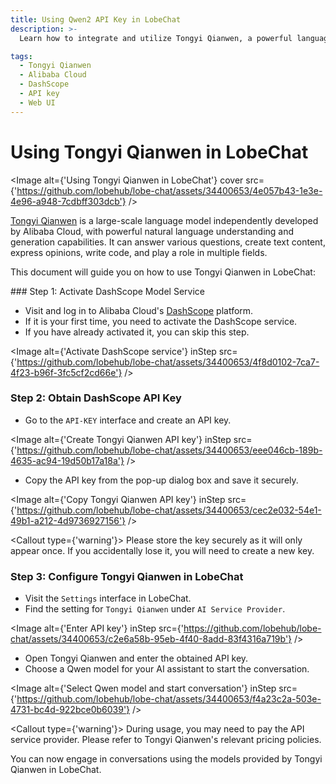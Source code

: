 ```yaml
---
title: Using Qwen2 API Key in LobeChat
description: >-
  Learn how to integrate and utilize Tongyi Qianwen, a powerful language model by Alibaba Cloud, in LobeChat for various tasks. Follow the steps to activate the service, obtain the API key, and configure Tongyi Qianwen for seamless interaction.

tags:
  - Tongyi Qianwen
  - Alibaba Cloud
  - DashScope
  - API key
  - Web UI
---
```


# Using Tongyi Qianwen in LobeChat

<Image alt={'Using Tongyi Qianwen in LobeChat'} cover src={'https://github.com/lobehub/lobe-chat/assets/34400653/4e057b43-1e3e-4e96-a948-7cdbff303dcb'} />

[Tongyi Qianwen](https://tongyi.aliyun.com/) is a large-scale language model independently developed by Alibaba Cloud, with powerful natural language understanding and generation capabilities. It can answer various questions, create text content, express opinions, write code, and play a role in multiple fields.

This document will guide you on how to use Tongyi Qianwen in LobeChat:

<Steps>
  ### Step 1: Activate DashScope Model Service

  - Visit and log in to Alibaba Cloud's [DashScope](https://dashscope.console.aliyun.com/) platform.
  - If it is your first time, you need to activate the DashScope service.
  - If you have already activated it, you can skip this step.

  <Image alt={'Activate DashScope service'} inStep src={'https://github.com/lobehub/lobe-chat/assets/34400653/4f8d0102-7ca7-4f23-b96f-3fc5cf2cd66e'} />

  ### Step 2: Obtain DashScope API Key

  - Go to the `API-KEY` interface and create an API key.

  <Image alt={'Create Tongyi Qianwen API key'} inStep src={'https://github.com/lobehub/lobe-chat/assets/34400653/eee046cb-189b-4635-ac94-19d50b17a18a'} />

  - Copy the API key from the pop-up dialog box and save it securely.

  <Image alt={'Copy Tongyi Qianwen API key'} inStep src={'https://github.com/lobehub/lobe-chat/assets/34400653/cec2e032-54e1-49b1-a212-4d9736927156'} />

  <Callout type={'warning'}>
    Please store the key securely as it will only appear once. If you accidentally lose it, you will
    need to create a new key.
  </Callout>

  ### Step 3: Configure Tongyi Qianwen in LobeChat

  - Visit the `Settings` interface in LobeChat.
  - Find the setting for `Tongyi Qianwen` under `AI Service Provider`.

  <Image alt={'Enter API key'} inStep src={'https://github.com/lobehub/lobe-chat/assets/34400653/c2e6a58b-95eb-4f40-8add-83f4316a719b'} />

  - Open Tongyi Qianwen and enter the obtained API key.
  - Choose a Qwen model for your AI assistant to start the conversation.

  <Image alt={'Select Qwen model and start conversation'} inStep src={'https://github.com/lobehub/lobe-chat/assets/34400653/f4a23c2a-503e-4731-bc4d-922bce0b6039'} />

  <Callout type={'warning'}>
    During usage, you may need to pay the API service provider. Please refer to Tongyi Qianwen's
    relevant pricing policies.
  </Callout>
</Steps>

You can now engage in conversations using the models provided by Tongyi Qianwen in LobeChat.
